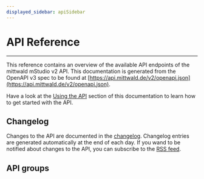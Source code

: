 ```yaml
---
displayed_sidebar: apiSidebar
---
```



# API Reference

<APIMetadata version="v2" baseURL="https://api.mittwald.de/v2" />

---

This reference contains an overview of the available API endpoints of the mittwald mStudio v2 API. This documentation is generated from the OpenAPI v3 spec to be found at [https://api.mittwald.de/v2/openapi.json](https://api.mittwald.de/v2/openapi.json).

Have a look at the [Using the API](/docs/v2/category/api) section of this documentation to learn how to get started with the API.

## Changelog

Changes to the API are documented in the [changelog](/changelog/tags/apiv2/). Changelog entries are generated automatically at the end of each day. If you wand to be notified about changes to the API, you can subscribe to the [RSS feed](https://developer.mittwald.de/changelog/rss.xml).

## API groups

<DocCardList />
